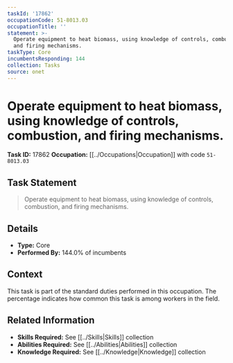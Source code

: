 ```yaml
---
taskId: '17862'
occupationCode: 51-8013.03
occupationTitle: ''
statement: >-
  Operate equipment to heat biomass, using knowledge of controls, combustion,
  and firing mechanisms.
taskType: Core
incumbentsResponding: 144
collection: Tasks
source: onet
---
```

# Operate equipment to heat biomass, using knowledge of controls, combustion, and firing mechanisms.

**Task ID:** 17862
**Occupation:** [[../Occupations|Occupation]] with code `51-8013.03`

## Task Statement

> Operate equipment to heat biomass, using knowledge of controls, combustion, and firing mechanisms.

## Details

- **Type:** Core
- **Performed By:** 144.0% of incumbents

## Context

This task is part of the standard duties performed in this occupation. The percentage indicates how common this task is among workers in the field.

## Related Information

- **Skills Required:** See [[../Skills|Skills]] collection
- **Abilities Required:** See [[../Abilities|Abilities]] collection
- **Knowledge Required:** See [[../Knowledge|Knowledge]] collection
